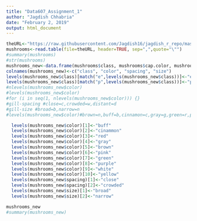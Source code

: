---
title: "Data607_Assignment_1"
author: "Jagdish Chhabria"
date: "February 2, 2019"
output: html_document
---

```{r}
theURL<-"https://raw.githubusercontent.com/Jagdish16/jagdish_r_repo/master/mushrooms.csv"
mushrooms<-read.table(file=theURL, header=TRUE, sep=",",quote="\"")
#summary(mushrooms)
#str(mushrooms)
mushrooms_new<-data.frame(mushrooms$class, mushrooms$cap.color, mushrooms$gill.spacing, mushrooms$gill.size)
colnames(mushrooms_new)<-c("class", "color", "spacing", "size")
levels(mushrooms_new$class)[match("e",levels(mushrooms_new$class))]<-"edible"
levels(mushrooms_new$class)[match("p",levels(mushrooms_new$class))]<-"poisonous"
#nlevels(mushrooms_new$color)
#levels(mushrooms_new$color)
#for (i in seq(1, nlevels(mushrooms_new$color))) {}
#gill-spacing #close=c,crowded=w,distant=d
#gill-size #broad=b,narrow=n
#levels(mushrooms_new$color)#brown=n,buff=b,cinnamon=c,gray=g,green=r,pink=p,purple=u,red=e,white=w,yellow=y

  levels(mushrooms_new$color)[1]<-"buff"
  levels(mushrooms_new$color)[2]<-"cinammon"
  levels(mushrooms_new$color)[3]<-"red"
  levels(mushrooms_new$color)[4]<-"gray"
  levels(mushrooms_new$color)[5]<-"brown"
  levels(mushrooms_new$color)[6]<-"pink"
  levels(mushrooms_new$color)[7]<-"green"
  levels(mushrooms_new$color)[8]<-"purple"
  levels(mushrooms_new$color)[9]<-"white"
  levels(mushrooms_new$color)[10]<-"yellow"
  levels(mushrooms_new$spacing)[1]<-"close"
  levels(mushrooms_new$spacing)[2]<-"crowded"
  levels(mushrooms_new$size)[1]<-"broad"
  levels(mushrooms_new$size)[2]<-"narrow"

mushrooms_new
#summary(mushrooms_new)
```

